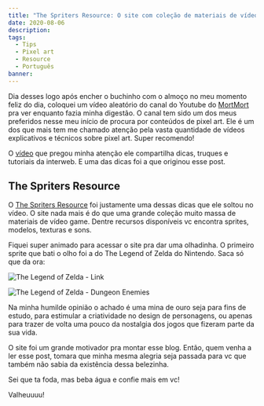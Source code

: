 ```yaml
---
title: "The Spriters Resource: O site com coleção de materiais de vídeo games"
date: 2020-08-06
description:
tags:
  - Tips
  - Pixel art
  - Resource
  - Português
banner:
---
```


Dia desses logo após encher o buchinho com o almoço no meu momento feliz do dia,
coloquei um vídeo aleatório do canal do Youtube do [MortMort](https://www.youtube.com/user/atMNRArt)
pra ver enquanto fazia minha digestão. O canal tem sido um dos meus preferidos
nesse meu início de procura por conteúdos de pixel art. Ele é um dos que mais tem me chamado
atenção pela vasta quantidade de vídeos explicativos e técnicos sobre pixel art.
Super recomendo!

O [vídeo](https://www.youtube.com/watch?v=cWKhytYUGTg&t=70s) que pregou minha atenção
ele compartilha dicas, truques e tutoriais da interweb. E uma das dicas foi a que
originou esse post.

## The Spriters Resource

O [The Spriters Resource](https://www.spriters-resource.com) foi justamente uma
dessas dicas que ele soltou no vídeo.
O site nada mais é do que uma grande coleção muito massa de materiais de vídeo game.
Dentre recursos disponíveis vc encontra sprites, modelos, texturas e sons.

Fiquei super animado para acessar o site pra dar uma olhadinha. O primeiro sprite
que bati o olho foi a do The Legend of Zelda do Nintendo. Saca só que da ora:

![The Legend of Zelda - Link](./nes_the_legend_of_zelda_link.png)

![The Legend of Zelda - Dungeon Enemies](./nes_the_legend_of_zeld_dungeon_enemies.png)

Na minha humilde opinião o achado é uma mina de ouro seja para fins de estudo,
para estimular a criatividade no design de personagens, ou apenas para
trazer de volta uma pouco da nostalgia dos jogos que fizeram parte da sua vida.

O site foi um grande motivador pra montar esse blog. Então, quem venha a ler
esse post, tomara que minha mesma alegria seja passada para vc que também
não sabia da existência dessa belezinha.

Sei que ta foda, mas beba água e confie mais em vc!

Valheuuuu!

